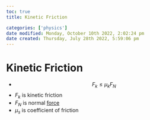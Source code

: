 ```yaml
---
toc: true
title: Kinetic Friction

categories: ['physics']
date modified: Monday, October 10th 2022, 2:02:24 pm
date created: Thursday, July 28th 2022, 5:59:06 pm
---
```


# Kinetic Friction
- $$F_{k} \leq \mu _{k}F_{N}$$
- $F_{k}$ is kinetic friction
- $F_{N}$ is normal [force](Force.qmd)
- $\mu _s$ is coefficient of friction



